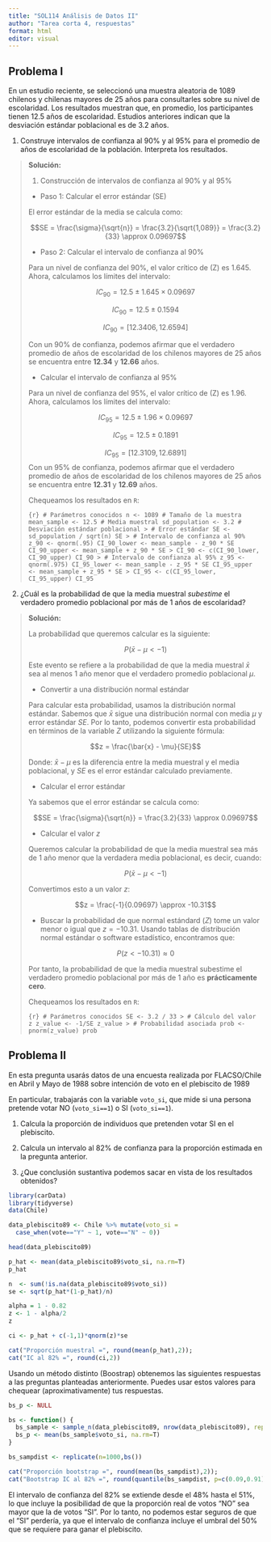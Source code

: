```yaml
---
title: "SOL114 Análisis de Datos II"
author: "Tarea corta 4, respuestas"
format: html
editor: visual
---
```


## Problema I

En un estudio reciente, se seleccionó una muestra aleatoria de 1089 chilenos y chilenas mayores de 25 años para consultarles sobre su nivel de escolaridad. Los resultados muestran que, en promedio, los participantes tienen 12.5 años de escolaridad. Estudios anteriores indican que la desviación estándar poblacional es de 3.2 años.

1.  Construye intervalos de confianza al 90% y al 95% para el promedio de años de escolaridad de la población. Interpreta los resultados.

> **Solución:**
>
> 1.  Construcción de intervalos de confianza al 90% y al 95%
>
> -   Paso 1: Calcular el error estándar (SE)
>
> El error estándar de la media se calcula como:
>
> $$SE = \frac{\sigma}{\sqrt{n}} = \frac{3.2}{\sqrt{1,089}} = \frac{3.2}{33} \approx 0.09697$$
>
> -   Paso 2: Calcular el intervalo de confianza al 90%
>
> Para un nivel de confianza del 90%, el valor crítico de (Z) es 1.645. Ahora, calculamos los límites del intervalo:
>
> $$IC_{90} = 12.5 \pm 1.645 \times 0.09697$$
>
> $$IC_{90} = 12.5 \pm 0.1594$$
>
> $$IC_{90} = [12.3406, 12.6594]$$
>
> Con un 90% de confianza, podemos afirmar que el verdadero promedio de años de escolaridad de los chilenos mayores de 25 años se encuentra entre **12.34** y **12.66** años.
>
> -   Calcular el intervalo de confianza al 95%
>
> Para un nivel de confianza del 95%, el valor crítico de (Z) es 1.96. Ahora, calculamos los límites del intervalo:
>
> $$IC_{95} = 12.5 \pm 1.96 \times 0.09697$$
>
> $$IC_{95} = 12.5 \pm 0.1891$$
>
> $$IC_{95} = [12.3109, 12.6891]$$ Con un 95% de confianza, podemos afirmar que el verdadero promedio de años de escolaridad de los chilenos mayores de 25 años se encuentra entre **12.31** y **12.69** años.
>
> Chequeamos los resultados en `R`:
>
> ```{r}
> # Parámetros conocidos
> n <- 1089 # Tamaño de la muestra
> mean_sample <- 12.5 # Media muestral
> sd_population <- 3.2 # Desviación estándar poblacional
> >
> # Error estándar
> SE <- sd_population / sqrt(n)
> SE
> >
> # Intervalo de confianza al 90%
> z_90 <- qnorm(.95)
> CI_90_lower <- mean_sample - z_90 * SE
> CI_90_upper <- mean_sample + z_90 * SE
> >
> CI_90 <- c(CI_90_lower, CI_90_upper)
> CI_90
> >
> # Intervalo de confianza al 95%
> z_95 <- qnorm(.975)
> CI_95_lower <- mean_sample - z_95 * SE
> CI_95_upper <- mean_sample + z_95 * SE
> >
> CI_95 <- c(CI_95_lower, CI_95_upper)
> CI_95
> ```

2.  ¿Cuál es la probabilidad de que la media muestral *subestime* el verdadero promedio poblacional por más de 1 años de escolaridad?

> **Solución:**
>
> La probabilidad que queremos calcular es la siguiente:
>
> $$P(\bar{x} - \mu < -1)$$
>
> Este evento se refiere a la probabilidad de que la media muestral $\bar{x}$ sea al menos 1 año menor que el verdadero promedio poblacional $\mu$.
>
> -   Convertir a una distribución normal estándar
>
> Para calcular esta probabilidad, usamos la distribución normal estándar. Sabemos que $\bar{x}$ sigue una distribución normal con media $\mu$ y error estándar $SE$. Por lo tanto, podemos convertir esta probabilidad en términos de la variable $Z$ utilizando la siguiente fórmula:
>
> $$z = \frac{\bar{x} - \mu}{SE}$$
>
> Donde: $\bar{x} - \mu$ es la diferencia entre la media muestral y el media poblacional, y $SE$ es el error estándar calculado previamente.
>
> -   Calcular el error estándar
>
> Ya sabemos que el error estándar se calcula como:
>
> $$SE = \frac{\sigma}{\sqrt{n}} = \frac{3.2}{33} \approx 0.09697$$
>
> -   Calcular el valor $z$
>
> Queremos calcular la probabilidad de que la media muestral sea más de 1 año menor que la verdadera media poblacional, es decir, cuando:
>
> $$P(\bar{x} - \mu <  - 1)$$
>
> Convertimos esto a un valor $z$:
>
> $$z = \frac{-1}{0.09697} \approx -10.31$$
>
> -   Buscar la probabilidad de que normal estándard ($Z$) tome un valor menor o igual que $z=-10.31$. Usando tablas de distribución normal estándar o software estadístico, encontramos que:
>
> $$P(z < -10.31) \approx 0$$
>
> Por tanto, la probabilidad de que la media muestral subestime el verdadero promedio poblacional por más de 1 año es **prácticamente cero**.
>
> Chequeamos los resultados en `R`:
>
> ```{r}
> # Parámetros conocidos
> SE <- 3.2 / 33
> >
> # Cálculo del valor z
> z_value <- -1/SE
> z_value
> >
> # Probabilidad asociada
> prob <- pnorm(z_value)
> prob
> ```

## Problema II

En esta pregunta usarás datos de una encuesta realizada por FLACSO/Chile en Abril y Mayo de 1988 sobre intención de voto en el plebiscito de 1989

En particular, trabajarás con la variable `voto_si`, que mide si una persona pretende votar NO (`voto_si==1`) o SI (`voto_si==1`).

1.  Calcula la proporción de individuos que pretenden votar SI en el plebiscito.

2.  Calcula un intervalo al 82% de confianza para la proporción estimada en la pregunta anterior.

3.  ¿Que conclusión sustantiva podemos sacar en vista de los resultados obtenidos?

```r
library(carData)
library(tidyverse)
data(Chile)

data_plebiscito89 <- Chile %>% mutate(voto_si = 
  case_when(vote=="Y" ~ 1, vote=="N" ~ 0)) 

head(data_plebiscito89)

p_hat <- mean(data_plebiscito89$voto_si, na.rm=T)
p_hat

n  <- sum(!is.na(data_plebiscito89$voto_si))
se <- sqrt(p_hat*(1-p_hat)/n) 

alpha = 1 - 0.82
z <- 1 - alpha/2
z

ci <- p_hat + c(-1,1)*qnorm(z)*se

cat("Proporción muestral =", round(mean(p_hat),2));
cat("IC al 82% =", round(ci,2))

```

Usando un método distinto (Boostrap) obtenemos las siguientes respuestas a las preguntas planteadas anteriormente. Puedes usar estos valores para chequear (aproximativamente) tus respuestas.

```r
bs_p <- NULL

bs <- function() {
  bs_sample <- sample_n(data_plebiscito89, nrow(data_plebiscito89), replace=T)
  bs_p <- mean(bs_sample$voto_si, na.rm=T)
}

bs_sampdist <- replicate(n=1000,bs())

cat("Proporción bootstrap =", round(mean(bs_sampdist),2));
cat("Bootstrap IC al 82% =", round(quantile(bs_sampdist, p=c(0.09,0.91)),2))

```

El intervalo de confianza del 82% se extiende desde el 48% hasta el 51%, lo que incluye la posibilidad de que la proporción real de votos "NO" sea mayor que la de votos "SI". Por lo tanto, no podemos estar seguros de que el "SI" perdería, ya que el intervalo de confianza incluye el umbral del 50% que se requiere para ganar el plebiscito.

